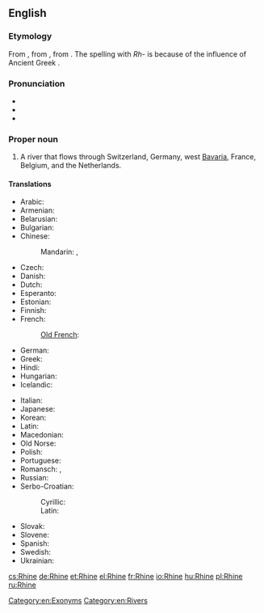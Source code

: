 ==English==
{{wikipedia}}

===Etymology===
From {{etyl|ang}} {{term|Rin|Rīn|lang=ang}}, from {{proto|Germanic|Rīnaz|lang=en}}, from {{etyl|cel}}. The spelling with ''Rh-'' is because of the influence of Ancient Greek {{term|Ῥῆνος|tr=Rhēnos|lang=grc}}.

===Pronunciation===
* {{IPA|/raɪn/}}
* {{audio|en-us-Rhine.ogg|Audio (US)}}
* {{rhymes|aɪn}}

===Proper noun===
{{en-proper noun|head=the Rhine}}

# A river that flows through Switzerland, Germany, west [[Bavaria]], France, Belgium, and the Netherlands.

====Translations====
{{trans-top|river that flows through Europe}}
* Arabic: {{t-|ar|نهر الراين|m|tr=nahr al-rayn|sc=Arab}}
* Armenian: {{t-|hy|Հռենոս|tr=Hṙenos}}
* Belarusian: {{t-|be|Рэйн|m|tr=Rejn|sc=Cyrl}}
* Bulgarian: {{t-|bg|Рейн|m|tr=Rejn|sc=Cyrl}}
* Chinese:
*: Mandarin: {{t|zh|萊茵河|sc=Hani}}, {{t|zh|莱茵河|tr=Láiyīn hé|sc=Hani}}
* Czech: {{t-|cs|Rýn|m}}
* Danish: {{t-|da|Rhinen}}
* Dutch: {{t+|nl|Rijn|m}}
* Esperanto: {{t-|eo|Rejno|xs=Esperanto}}
* Estonian: {{t-|et|Rein}}
* Finnish: {{t+|fi|Rein}}
* French: {{t+|fr|Rhin|m}}
*: [[Old French]]: {{tø|fro|Rin|m}}
* German: {{t+|de|Rhein|m}}
* Greek: {{t+|el|Ρήνος|m|tr=Rínos|sc=Grek}}
* Hindi: {{t-|hi|राइन|tr=rā'in|sc=Deva}}
* Hungarian: {{t+|hu|Rajna}}
* Icelandic: {{t+|is|Rín|f}}
{{trans-mid}}
* Italian: {{t-|it|Reno|m}}
* Japanese: {{t-|ja|ライン川|tr=Rain-gawa|sc=Jpan}}
* Korean: {{t-|ko|라인 강|tr=Rain gang|sc=Kore}}
* Latin: {{t+|la|Rhenus}}
* Macedonian: {{t-|mk|Рајна|f|tr=Rájna}}
* Old Norse: {{tø|non|Rín|f}}
* Polish: {{t+|pl|Ren|m}}
* Portuguese: {{t+|pt|Reno|m}}
* Romansch: {{t-|rm|Rain|m}}, {{t-|rm|Rein|m}}
* Russian: {{t-|ru|Рейн|m|tr=Rejn|sc=Cyrl}}
* Serbo-Croatian:
*: Cyrillic: {{t-|sh|Рајна|f|sc=Cyrl}}
*: Latin: {{t-|sh|Rajna|f}}
* Slovak: {{t-|sk|Rýn}}
* Slovene: {{t+|sl|Ren|m}}
* Spanish: {{t-|es|Rin|m}}
* Swedish: {{t+|sv|Rhen}}
* Ukrainian: {{t-|uk|Рейн|m|tr=Rejn|sc=Cyrl}}
{{trans-bottom}}

[[Category:en:Exonyms]]
[[Category:en:Rivers]]

[[cs:Rhine]]
[[de:Rhine]]
[[et:Rhine]]
[[el:Rhine]]
[[fr:Rhine]]
[[io:Rhine]]
[[hu:Rhine]]
[[pl:Rhine]]
[[ru:Rhine]]